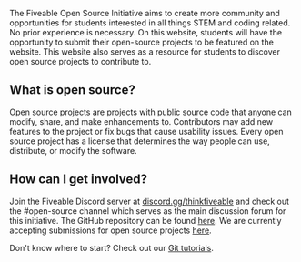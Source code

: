 

The Fiveable Open Source Initiative aims to create more community and opportunities for students interested in all things STEM and coding related. No prior experience is necessary. On this website, students will have the opportunity to submit their open-source projects to be featured on the website. This website also serves as a resource for students to discover open source projects to contribute to.

## What is open source?

Open source projects are projects with public source code that anyone can modify, share, and make enhancements to. Contributors may add new features to the project or fix bugs that cause usability issues. Every open source project has a license that determines the way people can use, distribute, or modify the software.

## How can I get involved?

Join the Fiveable Discord server at [discord.gg/thinkfiveable](https://discord.gg/thinkfiveable) and check out the #open-source channel which serves as the main discussion forum for this initiative. The GitHub repository can be found [here](https://github.com/ThinkFiveable/open). We are currently accepting submissions for open source projects [here](https://docs.google.com/forms/d/e/1FAIpQLSeMuqyb8Tdf3Z2oY0kkFN7frYQT9RX97X09diiCW6FtoFZ1rQ/viewform).

Don't know where to start? Check out our [Git tutorials](https://github.com/ThinkFiveable/open/blob/main/git-tutorials/git.md).
